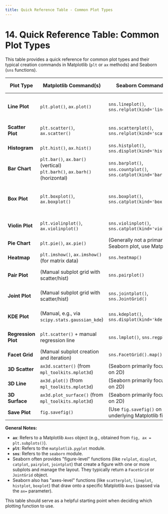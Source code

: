 ```yaml
---
title: Quick Reference Table - Common Plot Types
---
```


# 14. Quick Reference Table: Common Plot Types

This table provides a quick reference for common plot types and their typical creation commands in Matplotlib (`plt` or `ax` methods) and Seaborn (`sns` functions).

| Plot Type         | Matplotlib Command(s)                      | Seaborn Command(s)                                  | Primary Usage Example                                   |
|-------------------|--------------------------------------------|-----------------------------------------------------|---------------------------------------------------------|
| **Line Plot**     | `plt.plot()`, `ax.plot()`                  | `sns.lineplot()`, `sns.relplot(kind='line')`        | Trends over time/sequence, relationship between ordered variables |
| **Scatter Plot**  | `plt.scatter()`, `ax.scatter()`            | `sns.scatterplot()`, `sns.relplot(kind='scatter')`  | Relationship/correlation between two numerical variables |
| **Histogram**     | `plt.hist()`, `ax.hist()`                  | `sns.histplot()`, `sns.displot(kind='hist')`        | Distribution of a single numerical variable             |
| **Bar Chart**     | `plt.bar()`, `ax.bar()` (vertical)<br/>`plt.barh()`, `ax.barh()` (horizontal) | `sns.barplot()`, `sns.countplot()`, `sns.catplot(kind='bar')` | Comparing quantities across categories                  |
| **Box Plot**      | `plt.boxplot()`, `ax.boxplot()`            | `sns.boxplot()`, `sns.catplot(kind='box')`          | Comparing distributions of a numerical variable across categories, outlier detection |
| **Violin Plot**   | `plt.violinplot()`, `ax.violinplot()`      | `sns.violinplot()`, `sns.catplot(kind='violin')`    | Similar to box plot, but also shows probability density |
| **Pie Chart**     | `plt.pie()`, `ax.pie()`                    | (Generally not a primary Seaborn plot, use Matplotlib) | Proportions of a whole for a few categories           |
| **Heatmap**       | `plt.imshow()`, `ax.imshow()` (for matrix data) | `sns.heatmap()`                                     | Visualizing matrix data, correlation matrices           |
| **Pair Plot**     | (Manual subplot grid with scatter/hist)    | `sns.pairplot()`                                    | Pairwise relationships between multiple numerical variables |
| **Joint Plot**    | (Manual subplot grid with scatter/hist)    | `sns.jointplot()`, `sns.JointGrid()`                | Joint and marginal distributions of two variables       |
| **KDE Plot**      | (Manual, e.g., via `scipy.stats.gaussian_kde`) | `sns.kdeplot()`, `sns.displot(kind='kde')`          | Smoothed distribution of a numerical variable(s)        |
| **Regression Plot**| `plt.scatter()` + manual regression line  | `sns.lmplot()`, `sns.regplot()`                     | Scatter plot with a linear regression model fit         |
| **Facet Grid**    | (Manual subplot creation and iteration)    | `sns.FacetGrid().map()`                             | Grid of same plot type for subsets of data              |
| **3D Scatter**    | `ax3d.scatter()` (from `mpl_toolkits.mplot3d`) | (Seaborn primarily focuses on 2D)                   | Points in 3D space                                      |
| **3D Line**       | `ax3d.plot()` (from `mpl_toolkits.mplot3d`)    | (Seaborn primarily focuses on 2D)                   | Lines in 3D space                                       |
| **3D Surface**    | `ax3d.plot_surface()` (from `mpl_toolkits.mplot3d`) | (Seaborn primarily focuses on 2D)                   | Surface defined by X, Y, Z grids                        |
| **Save Plot**     | `fig.savefig()`                            | (Use `fig.savefig()` on the underlying Matplotlib figure) | Exporting plot to a file                                |

**General Notes:**
-   **`ax`**: Refers to a Matplotlib `Axes` object (e.g., obtained from `fig, ax = plt.subplots()`).
-   **`plt`**: Refers to the `matplotlib.pyplot` module.
-   **`sns`**: Refers to the `seaborn` module.
-   Seaborn often provides "figure-level" functions (like `relplot`, `displot`, `catplot`, `pairplot`, `jointplot`) that create a figure with one or more subplots and manage the layout. They typically return a `FacetGrid` or `JointGrid` object.
-   Seaborn also has "axes-level" functions (like `scatterplot`, `lineplot`, `histplot`, `boxplot`) that draw onto a specific Matplotlib `Axes` (passed via the `ax=` parameter).

This table should serve as a helpful starting point when deciding which plotting function to use.
